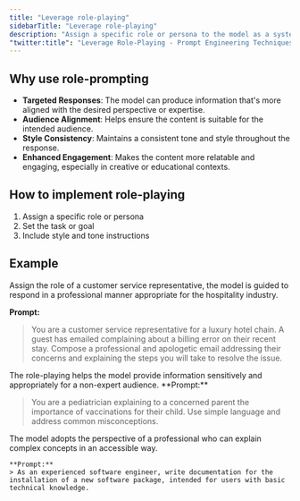 ```yaml
---
title: "Leverage role-playing"
sidebarTitle: "Leverage role-playing"
description: "Assign a specific role or persona to the model as a system prompt can influence the style, tone, and content of the output."
"twitter:title": "Leverage Role-Playing - Prompt Engineering Techniques"
---
```



## Why use role-prompting

- **Targeted Responses**: The model can produce information that's more aligned with the desired perspective or expertise.
- **Audience Alignment**: Helps ensure the content is suitable for the intended audience.
- **Style Consistency**: Maintains a consistent tone and style throughout the response.
- **Enhanced Engagement**: Makes the content more relatable and engaging, especially in creative or educational contexts.


## How to implement role-playing

1. Assign a specific role or persona 
2. Set the task or goal 
3. Include style and tone instructions


## Example

<AccordionGroup>
  <Accordion title="Example 1: Customer service scenario.">
  Assign the role of a customer service representative, the model is guided to respond in a professional manner appropriate for the hospitality industry.

  **Prompt:** 
  > You are a customer service representative for a luxury hotel chain. A guest has emailed complaining about a billing error on their recent stay. Compose a professional and apologetic email addressing their concerns and explaining the steps you will take to resolve the issue.
  </Accordion>
  
  <Accordion title="Example 2: Medical advice.">
  The role-playing helps the model provide information sensitively and appropriately for a non-expert audience.
  **Prompt:** 

  > You are a pediatrician explaining to a concerned parent the importance of vaccinations for their child. Use simple language and address common misconceptions.
  </Accordion>

  <Accordion title="Example 3: Technical writing.">
    The model adopts the perspective of a professional who can explain complex concepts in an accessible way.

    **Prompt:** 
    > As an experienced software engineer, write documentation for the installation of a new software package, intended for users with basic technical knowledge.
  </Accordion>

</AccordionGroup>

<QuestionsSection />
